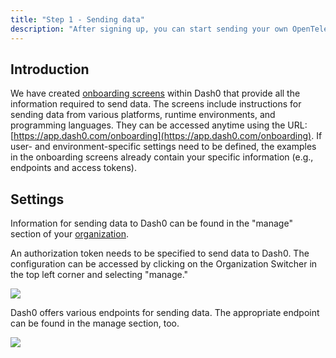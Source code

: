 ```yaml
---
title: "Step 1 - Sending data"
description: "After signing up, you can start sending your own OpenTelemetry data. We provide information for using Kubernetes Operators, OpenTelemetry collectors or language specific instrumentation."
---
```


## Introduction
We have created [onboarding screens](https://app.dash0.com/onboarding) within Dash0 that provide all the information required to send data. The screens include instructions for sending data from various platforms, runtime environments, and programming languages. They can be accessed anytime using the URL: [https://app.dash0.com/onboarding](https://app.dash0.com/onboarding).
<Note>
If user- and environment-specific settings need to be defined, the examples in the onboarding screens already contain your specific information (e.g., endpoints and access tokens).
</Note>

## Settings
Information for sending data to Dash0 can be found in the "manage" section of your [organization](https://www.dash0.com/documentation/dash0/key-concepts/organizations).

An authorization token needs to be specified to send data to Dash0. The configuration can be accessed by clicking on the Organization Switcher in the top left corner and selecting "manage."

<Frame caption="Screenshot manage authorization tokens">
    <img src="/images/dash0/manage-auth-tokens.png" />
</Frame>

Dash0 offers various endpoints for sending data. The appropriate endpoint can be found in the manage section, too.

<Frame caption="Screenshot manage endpoints">
    <img src="/images/dash0/manage-endpoints.png" />
</Frame>